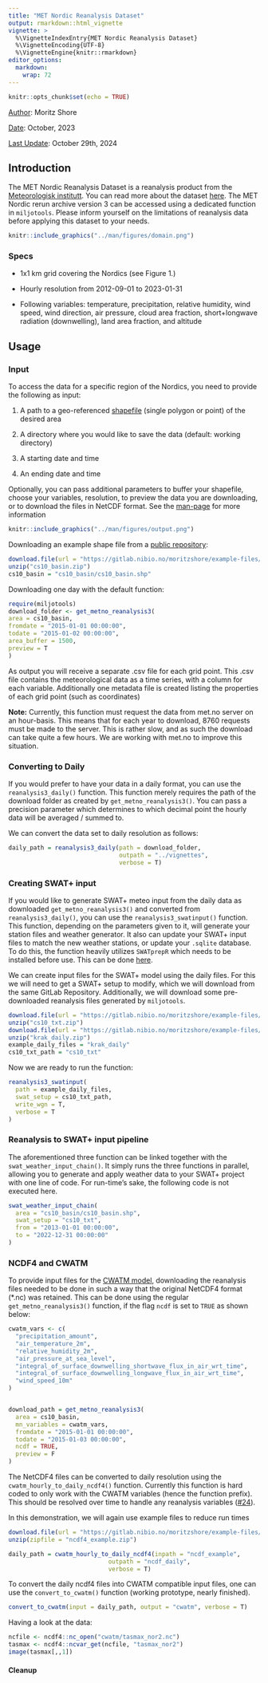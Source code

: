 ```yaml
---
title: "MET Nordic Reanalysis Dataset"
output: rmarkdown::html_vignette
vignette: >
  %\VignetteIndexEntry{MET Nordic Reanalysis Dataset}
  %\VignetteEncoding{UTF-8}
  %\VignetteEngine{knitr::rmarkdown}
editor_options: 
  markdown: 
    wrap: 72
---
```


```r
knitr::opts_chunk$set(echo = TRUE)
```

[Author]{.underline}: Moritz Shore

[Date]{.underline}: October, 2023

[Last Update]{.underline}: October 29th, 2024

## Introduction

The MET Nordic Reanalysis Dataset is a reanalysis product from the
[Meteorologisk institutt](https://www.met.no/). You can read more about
the dataset
[here](https://github.com/metno/NWPdocs/wiki/MET-Nordic-dataset). The
MET Nordic rerun archive version 3 can be accessed using a dedicated
function in `miljotools`. Please inform yourself on the limitations of
reanalysis data before applying this dataset to your needs.

```r
knitr::include_graphics("../man/figures/domain.png")
```

### Specs

-   1x1 km grid covering the Nordics (see Figure 1.)

-   Hourly resolution from 2012-09-01 to 2023-01-31

-   Following variables: temperature, precipitation, relative humidity,
    wind speed, wind direction, air pressure, cloud area fraction,
    short+longwave radiation (downwelling), land area fraction, and
    altitude

## Usage

### Input

To access the data for a specific region of the Nordics, you need to
provide the following as input:

1.  A path to a geo-referenced
    [shapefile](https://doc.arcgis.com/en/arcgis-online/reference/shapefiles.htm)
    (single polygon or point) of the desired area

2.  A directory where you would like to save the data (default: working
    directory)

3.  A starting date and time

4.  An ending date and time

Optionally, you can pass additional parameters to buffer your shapefile,
choose your variables, resolution, to preview the data you are
downloading, or to download the files in NetCDF format. See the
[man-page](https://moritzshore.github.io/miljotools/reference/get_metno_reanalysis3.html)
for more information

```r
knitr::include_graphics("../man/figures/output.png")
```

Downloading an example shape file from a [public
repository](https://gitlab.nibio.no/moritzshore/example-files):

```r
download.file(url = "https://gitlab.nibio.no/moritzshore/example-files/-/raw/main/MetNoReanalysisV3/cs10_basin.zip", destfile = "cs10_basin.zip")
unzip("cs10_basin.zip")
cs10_basin = "cs10_basin/cs10_basin.shp"
```

Downloading one day with the default function:

```r
require(miljotools)
download_folder <- get_metno_reanalysis3(
area = cs10_basin,
fromdate = "2015-01-01 00:00:00",
todate = "2015-01-02 00:00:00", 
area_buffer = 1500,
preview = T
)
```

As output you will receive a separate .csv file for each grid point.
This .csv file contains the meteorological data as a time series, with a
column for each variable. Additionally one metadata file is created
listing the properties of each grid point (such as coordinates)

**Note:** Currently, this function must request the data from met.no
server on an hour-basis. This means that for each year to download, 8760
requests must be made to the server. This is rather slow, and as such
the download can take quite a few hours. We are working with met.no to
improve this situation.

### Converting to Daily

If you would prefer to have your data in a daily format, you can use the
`reanalysis3_daily()` function. This function merely requires the path
of the download folder as created by `get_metno_reanalysis3()`. You can
pass a precision parameter which determines to which decimal point the
hourly data will be averaged / summed to.

We can convert the data set to daily resolution as follows:

```r
daily_path = reanalysis3_daily(path = download_folder,
                               outpath = "../vignettes",
                               verbose = T)
```

### Creating SWAT+ input

If you would like to generate SWAT+ meteo input from the daily data as
downloaded `get_metno_reanalysis3()` and converted from
`reanalysis3_daily()`, you can use the `reanalysis3_swatinput()`
function. This function, depending on the parameters given to it, will
generate your station files and weather generator. It also can update
your SWAT+ input files to match the new weather stations, or update your
`.sqlite` database. To do this, the function heavily utilizes
`SWATprepR` which needs to be installed before use. This can be done
[here](https://biopsichas.github.io/SWATprepR/).

We can create input files for the SWAT+ model using the daily files. For
this we will need to get a SWAT+ setup to modify, which we will download
from the same GitLab Repository. Additionally, we will download some
pre-downloaded reanalysis files generated by `miljotools`.

```r
download.file(url = "https://gitlab.nibio.no/moritzshore/example-files/-/raw/main/MetNoReanalysisV3/cs10_txt.zip", destfile = "cs10_txt.zip")
unzip("cs10_txt.zip")
download.file(url = "https://gitlab.nibio.no/moritzshore/example-files/-/raw/main/MetNoReanalysisV3/krak_daily.zip", destfile = "krak_daily.zip")
unzip("krak_daily.zip")
example_daily_files = "krak_daily"
cs10_txt_path = "cs10_txt"
```

Now we are ready to run the function:

```r
reanalysis3_swatinput(
  path = example_daily_files,
  swat_setup = cs10_txt_path,
  write_wgn = T,
  verbose = T
)
```

### Reanalysis to SWAT+ input pipeline

The aforementioned three function can be linked together with the
`swat_weather_input_chain()`. It simply runs the three functions in
parallel, allowing you to generate and apply weather data to your SWAT+
project with one line of code. For run-time's sake, the following code
is not executed here.

```r
swat_weather_input_chain(
  area = "cs10_basin/cs10_basin.shp",
  swat_setup = "cs10_txt",
  from = "2013-01-01 00:00:00",
  to = "2022-12-31 00:00:00"
)
```

### NCDF4 and CWATM

To provide input files for the [CWATM
model](https://cwatm.iiasa.ac.at/), downloading the reanalysis files
needed to be done in such a way that the original NetCDF4 format (\*.nc)
was retained. This can be done using the regular
`get_metno_reanalysis3()` function, if the flag `ncdf` is set to `TRUE`
as shown below:

```r

cwatm_vars <- c(
  "precipitation_amount",
  "air_temperature_2m",
  "relative_humidity_2m",
  "air_pressure_at_sea_level",
  "integral_of_surface_downwelling_shortwave_flux_in_air_wrt_time",
  "integral_of_surface_downwelling_longwave_flux_in_air_wrt_time",
  "wind_speed_10m"
)


download_path = get_metno_reanalysis3(
  area = cs10_basin,
  mn_variables = cwatm_vars,
  fromdate = "2015-01-01 00:00:00",
  todate = "2015-01-03 00:00:00",
  ncdf = TRUE, 
  preview = F
)
```

The NetCDF4 files can be converted to daily resolution using the
`cwatm_hourly_to_daily_ncdf4()` function. Currently this function is
hard coded to only work with the CWATM variables (hence the function
prefix). This should be resolved over time to handle any reanalysis
variables ([#24](https://github.com/moritzshore/miljotools/issues/24)).

In this demonstration, we will again use example files to reduce run
times

```r
download.file(url = "https://gitlab.nibio.no/moritzshore/example-files/-/raw/main/MetNoReanalysisV3/ncdf_example.zip", destfile = "ncdf4_example.zip")
unzip(zipfile = "ncdf4_example.zip")
```

```r
daily_path = cwatm_hourly_to_daily_ncdf4(inpath = "ncdf_example",
                            outpath = "ncdf_daily",
                            verbose = T)
```

To convert the daily ncdf4 files into CWATM compatible input files, one
can use the `convert_to_cwatm()` function (working prototype, nearly
finished).

```r
convert_to_cwatm(input = daily_path, output = "cwatm", verbose = T)

```

Having a look at the data:

```r
ncfile <- ncdf4::nc_open("cwatm/tasmax_nor2.nc")
tasmax <- ncdf4::ncvar_get(ncfile, "tasmax_nor2")
image(tasmax[,,1])
```

#### Cleanup

```r

```
